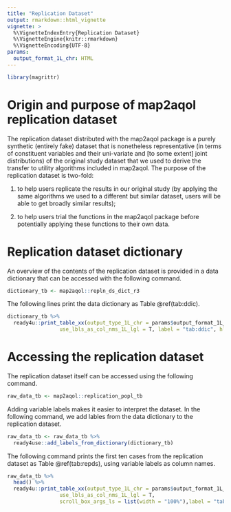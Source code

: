 ```yaml
---
title: "Replication Dataset"
output: rmarkdown::html_vignette
vignette: >
  %\VignetteIndexEntry{Replication Dataset}
  %\VignetteEngine{knitr::rmarkdown}
  %\VignetteEncoding{UTF-8}
params:
  output_format_1L_chr: HTML
---
```

```r
library(magrittr)
```
# Origin and purpose of map2aqol replication dataset
The replication dataset distributed with the map2aqol package is a purely synthetic (entirely fake) dataset that is nonetheless representative (in terms of constituent variables and their uni-variate and [to some extent] joint distributions) of the original study dataset that we used to derive the transfer to utility algorithms included in map2aqol. The purpose of the replication dataset is two-fold:

1) to help users replicate the results in our original study (by applying the same algorithms we used to a different but similar dataset, users will be able to get broadly similar results);

2) to help users trial the functions in the map2aqol package before potentially applying these functions to their own data.

# Replication dataset dictionary

An overview of the contents of the replication dataset is provided in a data dictionary that can be accessed with the following command.

```r
dictionary_tb <- map2aqol::repln_ds_dict_r3
```

The following lines print the data dictionary as Table \@ref(tab:ddic).

```r
dictionary_tb %>%
  ready4u::print_table_xx(output_type_1L_chr = params$output_format_1L_chr , caption_1L_chr = "Data dictionary",  
                 use_lbls_as_col_nms_1L_lgl = T, label = "tab:ddic", hline.after = NULL, addtorow = NULL)
```

# Accessing the replication dataset
The replication dataset itself can be accessed using the following command.

```r
raw_data_tb <- map2aqol::replication_popl_tb 
```

Adding variable labels makes it easier to interpret the dataset. In the following command, we add lables from the data dictionary to the replication dataset.

```r
raw_data_tb <- raw_data_tb %>%
  ready4use::add_labels_from_dictionary(dictionary_tb)
```

The following command prints the first ten cases from the replication dataset as Table \@ref(tab:repds), using variable labels as column names.

```r
raw_data_tb %>%
  head() %>%
  ready4u::print_table_xx(output_type_1L_chr = params$output_format_1L_chr , caption_1L_chr = "Replication dataset",  
                 use_lbls_as_col_nms_1L_lgl = T, 
                 scroll_box_args_ls = list(width = "100%"),label = "tab:repds", hline.after = NULL, addtorow = NULL) 
```


